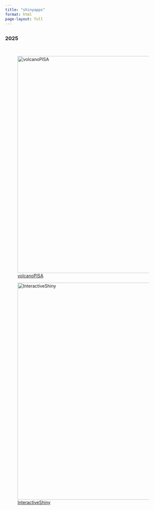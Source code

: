 ```yaml
---
title: "shinyapps"
format: html
page-layout: full
---
```


## 
### 2025 
<br>


![[volcanoPISA](https://xuekang.shinyapps.io/volcanoPISA/)](volcanoPISA.png){fig-align="left" width="700"}


![[InteractiveShiny](https://baizhenscilifelab.shinyapps.io/shinyapp/)](InteractiveSurvivalAnaylsis.png){fig-align="left" width="700"}